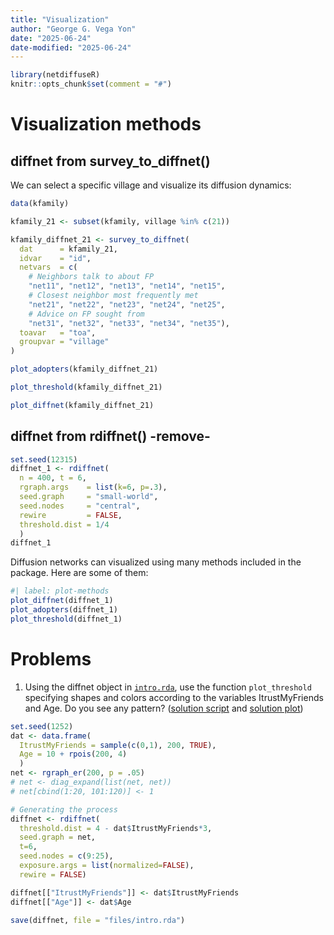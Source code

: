 ```yaml
---
title: "Visualization"
author: "George G. Vega Yon"
date: "2025-06-24"
date-modified: "2025-06-24"
---
```


```r
library(netdiffuseR)
knitr::opts_chunk$set(comment = "#")
```


# Visualization methods

## diffnet from survey_to_diffnet()

We can select a specific village and visualize its diffusion dynamics:

```r
data(kfamily)

kfamily_21 <- subset(kfamily, village %in% c(21))

kfamily_diffnet_21 <- survey_to_diffnet(
  dat      = kfamily_21,
  idvar    = "id",
  netvars  = c(
    # Neighbors talk to about FP
    "net11", "net12", "net13", "net14", "net15", 
    # Closest neighbor most frequently met
    "net21", "net22", "net23", "net24", "net25", 
    # Advice on FP sought from 
    "net31", "net32", "net33", "net34", "net35"), 
  toavar   = "toa",
  groupvar = "village"
)

plot_adopters(kfamily_diffnet_21)

plot_threshold(kfamily_diffnet_21)

plot_diffnet(kfamily_diffnet_21)

```

## diffnet from rdiffnet() -remove-

```r
set.seed(12315)
diffnet_1 <- rdiffnet(
  n = 400, t = 6,
  rgraph.args    = list(k=6, p=.3),
  seed.graph     = "small-world",
  seed.nodes     = "central",
  rewire         = FALSE,
  threshold.dist = 1/4
  )
diffnet_1
```

Diffusion networks can visualized using many methods included in the package. Here are some of them:

```r
#| label: plot-methods
plot_diffnet(diffnet_1)
plot_adopters(diffnet_1)
plot_threshold(diffnet_1)
```

# Problems

1.  Using the diffnet object in [`intro.rda`](files/intro.rda), use the function `plot_threshold` specifying shapes and colors according to the variables ItrustMyFriends and Age. Do you see any pattern? (<a href="files/intro-solutions.r" target="_blank">solution script</a> and <a href="files/intro-solutions.png" target="_blank">solution plot</a>)

```r
set.seed(1252)
dat <- data.frame(
  ItrustMyFriends = sample(c(0,1), 200, TRUE),
  Age = 10 + rpois(200, 4)
  )
net <- rgraph_er(200, p = .05)
# net <- diag_expand(list(net, net))
# net[cbind(1:20, 101:120)] <- 1 

# Generating the process
diffnet <- rdiffnet(
  threshold.dist = 4 - dat$ItrustMyFriends*3,
  seed.graph = net,
  t=6,
  seed.nodes = c(9:25),
  exposure.args = list(normalized=FALSE),
  rewire = FALSE)

diffnet[["ItrustMyFriends"]] <- dat$ItrustMyFriends
diffnet[["Age"]] <- dat$Age

save(diffnet, file = "files/intro.rda")
```
